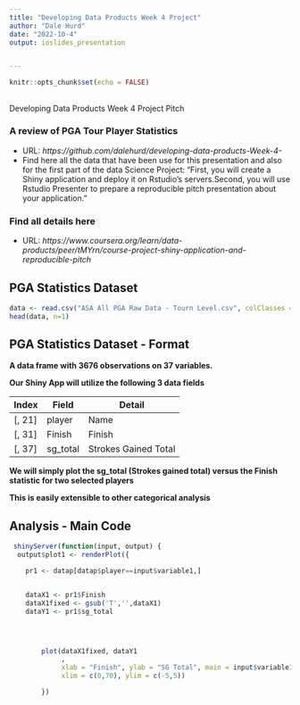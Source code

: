 ```yaml
---
title: "Developing Data Products Week 4 Project"
author: "Dale Hurd"
date: "2022-10-4"
output: ioslides_presentation 


---
```


```r
knitr::opts_chunk$set(echo = FALSE)

```

## 
Developing Data Products Week 4 Project Pitch

### A review of PGA Tour  Player Statistics

- URL: *https://github.com/dalehurd/developing-data-products-Week-4-*
- Find here all the data that have been use for this presentation and also for the first part of the data Science Project: "First, you will create a Shiny application and deploy it on Rstudio's servers.Second, you will use Rstudio Presenter to prepare a reproducible pitch presentation about your application."

### Find all details here
- URL: *https://www.coursera.org/learn/data-products/peer/tMYrn/course-project-shiny-application-and-reproducible-pitch*

## PGA Statistics Dataset{.smaller} 
```r
data <- read.csv("ASA All PGA Raw Data - Tourn Level.csv", colClasses = "character") 
head(data, n=1)
```
## PGA Statistics Dataset - Format

**A data frame with 3676 observations on 37 variables.**

**Our Shiny App will utilize the following 3 data fields**

| Index | Field | Detail |
------- | ----- | ------ |
| [, 21] | player| Name |
| [, 31]  | Finish | Finish |
| [, 37]	| sg_total| Strokes Gained Total |
**We will simply plot the sg_total (Strokes gained total) versus the Finish statistic for two selected players**

**This is easily extensible to other categorical analysis**

## Analysis - Main Code  

```r
 shinyServer(function(input, output) {
  output$plot1 <- renderPlot({

    pr1 <- datap[datap$player==input$variable1,]


    dataX1 <- pr1$Finish
    dataX1fixed <- gsub('T','',dataX1)
    dataY1 <- pr1$sg_total




        plot(dataX1fixed, dataY1
             , 
             xlab = "Finish", ylab = "SG Total", main = input$variable1,
             xlim = c(0,70), ylim = c(-5,5))

        })
```

